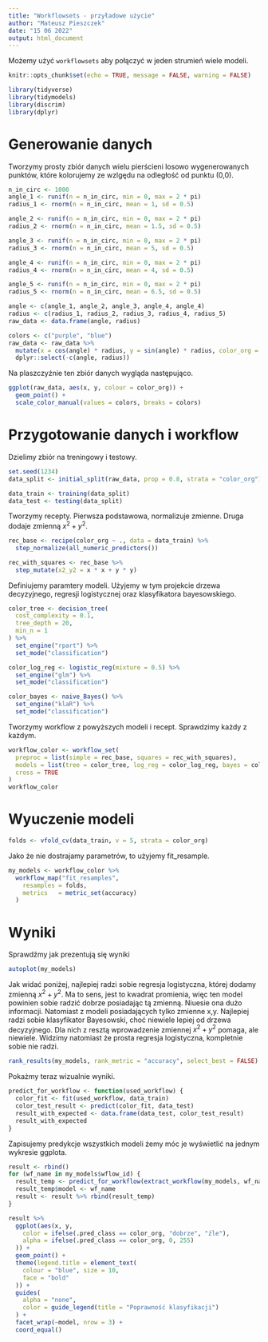 ```yaml
---
title: "Workflowsets - przyładowe użycie"
author: "Mateusz Pieszczek"
date: "15 06 2022"
output: html_document
---
```


Możemy użyć `workflowsets` aby połączyć w jeden strumień wiele modeli.

```r
knitr::opts_chunk$set(echo = TRUE, message = FALSE, warning = FALSE)
```

```r
library(tidyverse)
library(tidymodels)
library(discrim)
library(dplyr)
```

# Generowanie danych
Tworzymy prosty zbiór danych wielu pierścieni losowo wygenerowanych punktów, które kolorujemy ze wzlgędu na odległość od punktu (0,0).
```r

n_in_circ <- 1000
angle_1 <- runif(n = n_in_circ, min = 0, max = 2 * pi)
radius_1 <- rnorm(n = n_in_circ, mean = 1, sd = 0.5)

angle_2 <- runif(n = n_in_circ, min = 0, max = 2 * pi)
radius_2 <- rnorm(n = n_in_circ, mean = 1.5, sd = 0.5)

angle_3 <- runif(n = n_in_circ, min = 0, max = 2 * pi)
radius_3 <- rnorm(n = n_in_circ, mean = 5, sd = 0.5)

angle_4 <- runif(n = n_in_circ, min = 0, max = 2 * pi)
radius_4 <- rnorm(n = n_in_circ, mean = 4, sd = 0.5)

angle_5 <- runif(n = n_in_circ, min = 0, max = 2 * pi)
radius_5 <- rnorm(n = n_in_circ, mean = 6.5, sd = 0.5)

angle <- c(angle_1, angle_2, angle_3, angle_4, angle_4)
radius <- c(radius_1, radius_2, radius_3, radius_4, radius_5)
raw_data <- data.frame(angle, radius)

colors <- c("purple", "blue")
raw_data <- raw_data %>%
  mutate(x = cos(angle) * radius, y = sin(angle) * radius, color_org = ifelse(radius > 2.5, colors[1], colors[2])) %>%
  dplyr::select(-c(angle, radius))
```
Na plaszczyźnie ten zbiór danych wygląda następująco.
```r
ggplot(raw_data, aes(x, y, colour = color_org)) +
  geom_point() +
  scale_color_manual(values = colors, breaks = colors)
```

# Przygotowanie danych i workflow
Dzielimy zbiór na treningowy i testowy.
```r
set.seed(1234)
data_split <- initial_split(raw_data, prop = 0.8, strata = "color_org")

data_train <- training(data_split)
data_test <- testing(data_split)
```

Tworzymy recepty. Pierwsza podstawowa, normalizuje zmienne. Druga dodaje zmienną $x^2+y^2$.
```r
rec_base <- recipe(color_org ~ ., data = data_train) %>%
  step_normalize(all_numeric_predictors())

rec_with_squares <- rec_base %>%
  step_mutate(x2_y2 = x * x + y * y)
```
Definiujemy paramtery modeli. Użyjemy w tym projekcie drzewa decyzyjnego, regresji logistycznej oraz klasyfikatora bayesowskiego.
```r
color_tree <- decision_tree(
  cost_complexity = 0.1,
  tree_depth = 20,
  min_n = 1
) %>%
  set_engine("rpart") %>%
  set_mode("classification")

color_log_reg <- logistic_reg(mixture = 0.5) %>%
  set_engine("glm") %>%
  set_mode("classification")

color_bayes <- naive_Bayes() %>%
  set_engine("klaR") %>%
  set_mode("classification")
```
Tworzymy workflow z powyższych modeli i recept. Sprawdzimy każdy z każdym.
```r
workflow_color <- workflow_set(
  preproc = list(simple = rec_base, squares = rec_with_squares),
  models = list(tree = color_tree, log_reg = color_log_reg, bayes = color_bayes),
  cross = TRUE
)
workflow_color
```
# Wyuczenie modeli
```r
folds <- vfold_cv(data_train, v = 5, strata = color_org)
```
Jako że nie dostrajamy parametrów, to użyjemy fit_resample.
```r
my_models <- workflow_color %>%
  workflow_map("fit_resamples",
    resamples = folds,
    metrics   = metric_set(accuracy)
  )
```
# Wyniki
Sprawdźmy jak prezentują się wyniki
```r
autoplot(my_models)
```

Jak widać poniżej, najlepiej radzi sobie regresja logistyczna, której dodamy zmienną $x^2+y^2$. Ma to sens, jest to kwadrat promienia, więc ten model powinien sobie radzić dobrze posiadając tą zmienną. Niuesie ona dużo informacji. Natomiast z modeli posiadających tylko zmienne x,y. Najlepiej radzi sobie klasyfikator Bayesowski, choć niewiele lepiej od drzewa decyzyjnego. Dla nich z resztą wprowadzenie zmiennej $x^2+y^2$ pomaga, ale niewiele. Widzimy natomiast że prosta regresja logistyczna, kompletnie sobie nie radzi.
```r
rank_results(my_models, rank_metric = "accuracy", select_best = FALSE) %>% dplyr::select(rank, mean, model, wflow_id, .config)
```
Pokażmy teraz wizualnie wyniki.
```r
predict_for_workflow <- function(used_workflow) {
  color_fit <- fit(used_workflow, data_train)
  color_test_result <- predict(color_fit, data_test)
  result_with_expected <- data.frame(data_test, color_test_result)
  result_with_expected
}
```
Zapisujemy predykcje wszystkich modeli żemy móc je wyświetlić na jednym wykresie ggplota.
```r
result <- rbind()
for (wf_name in my_models$wflow_id) {
  result_temp <- predict_for_workflow(extract_workflow(my_models, wf_name))
  result_temp$model <- wf_name
  result <- result %>% rbind(result_temp)
}
```

```r
result %>%
  ggplot(aes(x, y,
    color = ifelse(.pred_class == color_org, "dobrze", "źle"),
    alpha = ifelse(.pred_class == color_org, 0, 255)
  )) +
  geom_point() +
  theme(legend.title = element_text(
    colour = "blue", size = 10,
    face = "bold"
  )) +
  guides(
    alpha = "none",
    color = guide_legend(title = "Poprawność klasyfikacji")
  ) +
  facet_wrap(~model, nrow = 3) +
  coord_equal()
```
